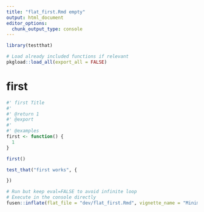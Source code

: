 ```yaml
---
title: "flat_first.Rmd empty"
output: html_document
editor_options: 
  chunk_output_type: console
---
```


```r
library(testthat)
```

<!--
 You need to run the 'description' chunk in the '0-dev_history.Rmd' file before continuing your code there.
-->

```r
# Load already included functions if relevant
pkgload::load_all(export_all = FALSE)
```

# first

```r
#' first Title
#'
#' @return 1
#' @export
#'
#' @examples
first <- function() {
  1
}
```

```r
first()
```

```r
test_that("first works", {

})
```


```r
# Run but keep eval=FALSE to avoid infinite loop
# Execute in the console directly
fusen::inflate(flat_file = "dev/flat_first.Rmd", vignette_name = "Minimal")
```
